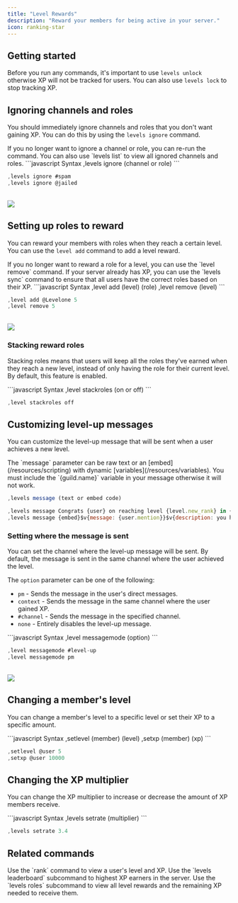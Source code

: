 ```yaml
---
title: "Level Rewards"
description: "Reward your members for being active in your server."
icon: ranking-star
---
```


## Getting started

Before you run any commands, it's important to use `levels unlock` otherwise
XP will not be tracked for users. You can also use `levels lock` to stop tracking XP.

## Ignoring channels and roles

You should immediately ignore channels and roles that you don't want gaining XP. You can do this by using the `levels ignore` command.

<Info>
  If you no longer want to ignore a channel or role, you can re-run the command.
  You can also use `levels list` to view all ignored channels and roles.
</Info>

<CodeGroup>
```javascript Syntax
,levels ignore (channel or role)
```

```javascript Example
,levels ignore #spam
,levels ignore @jailed
```

</CodeGroup>
<br />
<Frame>
  <img src="/images/configuration/level-rewards/ignore-channel.png" />
</Frame>

## Setting up roles to reward

You can reward your members with roles when they reach a certain level. You can use the `level add` command to add a level reward.

<Info>
  If you no longer want to reward a role for a level, you can use the `level
  remove` command.
</Info>
<Tip>If your server already has XP, you can use the `levels sync` command to ensure that all users have the correct roles based on their XP.</Tip>
<CodeGroup>
```javascript Syntax
,level add (level) (role)
,level remove (level)
```

```javascript Example
,level add @Levelone 5
,level remove 5
```

</CodeGroup>
<br />
<Frame>
  <img src="/images/configuration/level-rewards/setting-roles.png" />
</Frame>

### Stacking reward roles

Stacking roles means that users will keep all the roles they've earned when they reach a new level, instead of only having the role for their current level. By default, this feature is enabled.

<CodeGroup>
```javascript Syntax
,level stackroles (on or off)
```

```javascript Example
,level stackroles off
```

</CodeGroup>

## Customizing level-up messages

You can customize the level-up message that will be sent when a user achieves a new level.

<Tip>
  The `message` parameter can be raw text or an [embed](/resources/scripting)
  with dynamic [variables](/resources/variables).
</Tip>
<Warning>You must include the `{guild.name}` variable in your message otherwise it will not work.</Warning>
<CodeGroup>

```javascript Syntax
,levels message (text or embed code)
```

```javascript Example
,levels message Congrats {user} on reaching level {level.new_rank} in {guild.name}!
,levels message {embed}$v{message: {user.mention}}$v{description: you have reached level {level.new_rank} in {guild.name}}
```

</CodeGroup>

### Setting where the message is sent

You can set the channel where the level-up message will be sent. By default, the message is sent in the same channel where the user achieved the level.

The `option` parameter can be one of the following:

- `pm` - Sends the message in the user's direct messages.
- `context` - Sends the message in the same channel where the user gained XP.
- `#channel` - Sends the message in the specified channel.
- `none` - Entirely disables the level-up message.

<CodeGroup>
```javascript Syntax
,level messagemode (option)
```

```javascript Example
,level messagemode #level-up
,level messagemode pm
```

</CodeGroup>
<br />
<Frame>
  <img src="/images/configuration/level-rewards/message-mode.png" />
</Frame>

## Changing a member's level

You can change a member's level to a specific level or set their XP to a specific amount.

<CodeGroup>
```javascript Syntax
,setlevel (member) (level)
,setxp (member) (xp)
```

```javascript Example
,setlevel @user 5
,setxp @user 10000
```

</CodeGroup>

## Changing the XP multiplier

You can change the XP multiplier to increase or decrease the amount of XP members receive.

<CodeGroup>
```javascript Syntax
,levels setrate (multiplier)
```

```javascript Example
,levels setrate 3.4
```

</CodeGroup>

## Related commands

<AccordionGroup>
  <Accordion title="Viewing a user's level and XP">
    Use the `rank` command to view a user's level and XP.
  </Accordion>
  <Accordion title="Viewing the XP leaderboard">
    Use the `levels leaderboard` subcommand to highest XP earners in the server.
  </Accordion>
  <Accordion title="Viewing the level rewards">
    Use the `levels roles` subcommand to view all level rewards and the
    remaining XP needed to receive them.
  </Accordion>
</AccordionGroup>
